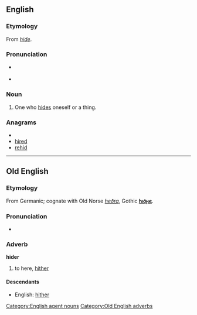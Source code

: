 ==English==

===Etymology===
From ''[[hide]]''.

===Pronunciation===
* {{a|RP}} {{IPA|/ˈhaɪðə/}}
* {{a|US}} {{IPA|/ˈhaɪðɚ/}}

===Noun===
{{en-noun}}

# One who [[hide]]s oneself or a thing.

===Anagrams===
* {{alphagram|dehir}}
* [[hired#English|hired]]
* [[rehid#English|rehid]]

[[Category:English agent nouns]]

----

==Old English==

===Etymology===
From Germanic; cognate with Old Norse ''[[heðra]]'', Gothic '''[[𐌷𐌹𐌳𐍂𐌴]]'''.

===Pronunciation===
* {{IPA|/ˈhider/|lang=ang}}

===Adverb===
'''hider'''

# to here, [[hither]]

====Descendants====
* English: [[hither]]

[[Category:Old English adverbs]]
